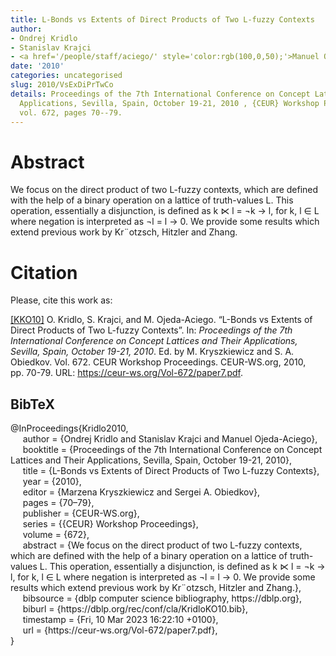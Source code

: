 ```yaml
---
title: L-Bonds vs Extents of Direct Products of Two L-fuzzy Contexts
author:
- Ondrej Kridlo
- Stanislav Krajci
- <a href='/people/staff/aciego/' style='color:rgb(100,0,50);'>Manuel Ojeda-Aciego</a>
date: '2010'
categories: uncategorised
slug: 2010/VsExDiPrTwCo
details: Proceedings of the 7th International Conference on Concept Lattices and Their
  Applications, Sevilla, Spain, October 19-21, 2010 , {CEUR} Workshop Proceedings
  vol. 672, pages 70--79.
---
```




# Abstract


We focus on the direct product of two L-fuzzy contexts, which are defined with the help of a binary operation on a lattice of truth-values L. This operation, essentially a disjunction, is defined as k ⋉ l = ¬k → l, for k, l ∈ L where negation is interpreted as ¬l = l → 0. We provide some results which extend previous work by Kr¨otzsch, Hitzler and Zhang.








# Citation
Please, cite this work as:


<a name=bib-Kridlo2010></a>[[KKO10]](#cite-Kridlo2010) O. Kridlo, S. Krajci, and M. Ojeda-Aciego. “L-Bonds vs Extents of Direct Products of Two L-fuzzy Contexts”. In: _Proceedings of the 7th International Conference on Concept Lattices and Their Applications, Sevilla, Spain, October 19-21, 2010_. Ed. by M. Kryszkiewicz and S. A. Obiedkov. Vol. 672. CEUR Workshop Proceedings. CEUR-WS.org, 2010, pp. 70-79. URL: [https://ceur-ws.org/Vol-672/paper7.pdf](https://ceur-ws.org/Vol-672/paper7.pdf).

::: {.callout-note appearance="minimal" collapse=true}

## BibTeX

@InProceedings{Kridlo2010,<br>&nbsp;&nbsp;&nbsp;&nbsp;  author = {Ondrej Kridlo and Stanislav Krajci and Manuel Ojeda-Aciego},<br>&nbsp;&nbsp;&nbsp;&nbsp;  booktitle = {Proceedings of the 7th International Conference on Concept Lattices and Their Applications, Sevilla, Spain, October 19-21, 2010},<br>&nbsp;&nbsp;&nbsp;&nbsp;  title = {L-Bonds vs Extents of Direct Products of Two L-fuzzy Contexts},<br>&nbsp;&nbsp;&nbsp;&nbsp;  year = {2010},<br>&nbsp;&nbsp;&nbsp;&nbsp;  editor = {Marzena Kryszkiewicz and Sergei A. Obiedkov},<br>&nbsp;&nbsp;&nbsp;&nbsp;  pages = {70--79},<br>&nbsp;&nbsp;&nbsp;&nbsp;  publisher = {CEUR-WS.org},<br>&nbsp;&nbsp;&nbsp;&nbsp;  series = {{CEUR} Workshop Proceedings},<br>&nbsp;&nbsp;&nbsp;&nbsp;  volume = {672},<br>&nbsp;&nbsp;&nbsp;&nbsp;  abstract = {We focus on the direct product of two L-fuzzy contexts, which are defined with the help of a binary operation on a lattice of truth-values L. This operation, essentially a disjunction, is defined as k ⋉ l = ¬k → l, for k, l ∈ L where negation is interpreted as ¬l = l → 0. We provide some results which extend previous work by Kr¨otzsch, Hitzler and Zhang.},<br>&nbsp;&nbsp;&nbsp;&nbsp;  bibsource = {dblp computer science bibliography, https://dblp.org},<br>&nbsp;&nbsp;&nbsp;&nbsp;  biburl = {https://dblp.org/rec/conf/cla/KridloKO10.bib},<br>&nbsp;&nbsp;&nbsp;&nbsp;  timestamp = {Fri, 10 Mar 2023 16:22:10 +0100},<br>&nbsp;&nbsp;&nbsp;&nbsp;  url = {https://ceur-ws.org/Vol-672/paper7.pdf},<br>}

:::








